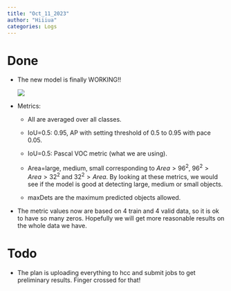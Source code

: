```yaml
---
title: "Oct_11_2023"
author: "Hiiiua"
categories: Logs
---
```


# Done

-   The new model is finally WORKING!!

    ![](working_model.png)

-   Metrics:

    -   All are averaged over all classes.

    -   IoU=0.5: 0.95, AP with setting threshold of 0.5 to 0.95 with pace 0.05.

    -   IoU=0.5: Pascal VOC metric (what we are using).

    -   Area=large, medium, small corresponding to $Area>96^2$, $96^2>Area>32^2$ and $32^2>Area$. By looking at these metrics, we would see if the model is good at detecting large, medium or small objects.

    -   maxDets are the maximum predicted objects allowed.

-   The metric values now are based on 4 train and 4 valid data, so it is ok to have so many zeros. Hopefully we will get more reasonable results on the whole data we have.

# Todo

-   The plan is uploading everything to hcc and submit jobs to get preliminary results. Finger crossed for that!

